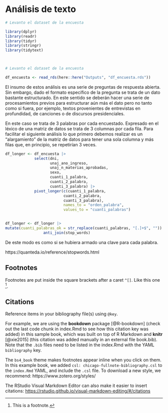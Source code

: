 # Análisis de texto

```r
# Levanto el dataset de la encuesta

library(dplyr)
library(readr)
library(tidyr)
library(stringr)
library(tidytext)

           
```
```r
# Levanto el dataset de la encuesta

df_encuesta <- read_rds(here::here("Outputs", "df_encuesta.rds"))
```

El insumo de estos análisis es una serie de preguntas de respuesta abierta. Sin embargo, dado el formato específico de la pregunta se trata de un dato bastante estructurado. En este sentido se deberán hacer una serie de procesamientos previos para estructurar aún más el dato pero no tanto como si fuera, por ejemplo, textos provenientes de entrevistas en profundidad, de canciones o de discursos presidenciales.

En este caso se trata de 3 palabras por cada encuestado. Expresado en el léxico de una matriz de datos se trata de 3 columnas por cada fila. Para facilitar el siguiente análisis lo que primero debemos realizar es un "alargamiento" de la matriz de datos para tener una sola columna y más filas que, en principio, se repetirían 3 veces.

```r

df_longer <- df_encuesta |>
             select(dni, 
                    unaj_ano_ingreso,
                    unaj_n_materias_aprobadas,
                    sexo, 
                    cuanti_1_palabra, 
                    cuanti_2_palabra, 
                    cuanti_3_palabra) |>
             pivot_longer(c(cuanti_1_palabra,
                          cuanti_2_palabra,
                          cuanti_3_palabra),
                          names_to = "orden_palabra",
                          values_to = "cuanti_palabras")
                      
```
```r

df_longer <- df_longer |>
mutate(cuanti_palabras_ok = str_replace(cuanti_palabras, "[.]+$", "")) |> # Saco los puntos
                 anti_join(stop_words)
```

De este modo es como si se hubiera armado una clave para cada palabra.


https://quanteda.io/reference/stopwords.html

## Footnotes

Footnotes are put inside the square brackets after a caret `^[]`. Like this one ^[This is a footnote.]. 

## Citations

Reference items in your bibliography file(s) using `@key`.

For example, we are using the **bookdown** package [@R-bookdown] (check out the last code chunk in index.Rmd to see how this citation key was added) in this sample book, which was built on top of R Markdown and **knitr** [@xie2015] (this citation was added manually in an external file book.bib). 
Note that the `.bib` files need to be listed in the index.Rmd with the YAML `bibliography` key.


The `bs4_book` theme makes footnotes appear inline when you click on them. In this example book, we added `csl: chicago-fullnote-bibliography.csl` to the `index.Rmd` YAML, and include the `.csl` file. To download a new style, we recommend: https://www.zotero.org/styles/


The RStudio Visual Markdown Editor can also make it easier to insert citations: <https://rstudio.github.io/visual-markdown-editing/#/citations>
